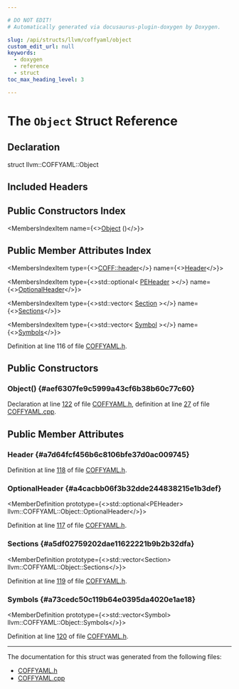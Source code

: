 ```yaml
---

# DO NOT EDIT!
# Automatically generated via docusaurus-plugin-doxygen by Doxygen.

slug: /api/structs/llvm/coffyaml/object
custom_edit_url: null
keywords:
  - doxygen
  - reference
  - struct
toc_max_heading_level: 3

---
```





# The `Object` Struct Reference

<DoxygenPage pluginConfig={pluginConfig}>



## Declaration

<CodeBlock>struct llvm::COFFYAML::Object</CodeBlock>

## Included Headers

<IncludesList>
<IncludesListItem
  filePath="llvm/ObjectYAML/COFFYAML.h"
  permalink="/docs/api/files/include/include/llvm/include/llvm/objectyaml/coffyaml-h"
  isLocal="true" />
</IncludesList>

## Public Constructors Index

<MembersIndex>

<MembersIndexItem
  name={<><a href="#aef6307fe9c5999a43cf6b38b60c77c60">Object</a> ()</>}>
</MembersIndexItem>

</MembersIndex>

## Public Member Attributes Index

<MembersIndex>

<MembersIndexItem
  type={<><a href="/docs/api/structs/llvm/coff/header">COFF::header</a></>}
  name={<><a href="#a7d64fcf456b6c8106bfe37d0ac009745">Header</a></>}>
</MembersIndexItem>

<MembersIndexItem
  type={<>std::optional&lt; <a href="/docs/api/structs/llvm/coffyaml/peheader">PEHeader</a> &gt;</>}
  name={<><a href="#a4cacbb06f3b32dde244838215e1b3def">OptionalHeader</a></>}>
</MembersIndexItem>

<MembersIndexItem
  type={<>std::vector&lt; <a href="/docs/api/structs/llvm/coffyaml/section">Section</a> &gt;</>}
  name={<><a href="#a5df02759202dae11622221b9b2b32dfa">Sections</a></>}>
</MembersIndexItem>

<MembersIndexItem
  type={<>std::vector&lt; <a href="/docs/api/structs/llvm/coffyaml/symbol">Symbol</a> &gt;</>}
  name={<><a href="#a73cedc50c119b64e0395da4020e1ae18">Symbols</a></>}>
</MembersIndexItem>

</MembersIndex>


Definition at line 116 of file <a href="/docs/api/files/include/include/llvm/include/llvm/objectyaml/coffyaml-h">COFFYAML.h</a>.

<SectionDefinition>

## Public Constructors

### Object() {#aef6307fe9c5999a43cf6b38b60c77c60}

<MemberDefinition
  prototype="llvm::COFFYAML::Object::Object ()">

Declaration at line <a href="/docs/api/files/include/include/llvm/include/llvm/objectyaml/coffyaml-h/#l00122">122</a> of file <a href="/docs/api/files/include/include/llvm/include/llvm/objectyaml/coffyaml-h">COFFYAML.h</a>, definition at line <a href="/docs/api/files/lib/lib/objectyaml/coffyaml-cpp/#l00027">27</a> of file <a href="/docs/api/files/lib/lib/objectyaml/coffyaml-cpp">COFFYAML.cpp</a>.
</MemberDefinition>

</SectionDefinition>

<SectionDefinition>

## Public Member Attributes

### Header {#a7d64fcf456b6c8106bfe37d0ac009745}

<MemberDefinition
  prototype="COFF::header llvm::COFFYAML::Object::Header">

Definition at line <a href="/docs/api/files/include/include/llvm/include/llvm/objectyaml/coffyaml-h/#l00118">118</a> of file <a href="/docs/api/files/include/include/llvm/include/llvm/objectyaml/coffyaml-h">COFFYAML.h</a>.
</MemberDefinition>

### OptionalHeader {#a4cacbb06f3b32dde244838215e1b3def}

<MemberDefinition
  prototype={<>std::optional&lt;PEHeader&gt; llvm::COFFYAML::Object::OptionalHeader</>}>

Definition at line <a href="/docs/api/files/include/include/llvm/include/llvm/objectyaml/coffyaml-h/#l00117">117</a> of file <a href="/docs/api/files/include/include/llvm/include/llvm/objectyaml/coffyaml-h">COFFYAML.h</a>.
</MemberDefinition>

### Sections {#a5df02759202dae11622221b9b2b32dfa}

<MemberDefinition
  prototype={<>std::vector&lt;Section&gt; llvm::COFFYAML::Object::Sections</>}>

Definition at line <a href="/docs/api/files/include/include/llvm/include/llvm/objectyaml/coffyaml-h/#l00119">119</a> of file <a href="/docs/api/files/include/include/llvm/include/llvm/objectyaml/coffyaml-h">COFFYAML.h</a>.
</MemberDefinition>

### Symbols {#a73cedc50c119b64e0395da4020e1ae18}

<MemberDefinition
  prototype={<>std::vector&lt;Symbol&gt; llvm::COFFYAML::Object::Symbols</>}>

Definition at line <a href="/docs/api/files/include/include/llvm/include/llvm/objectyaml/coffyaml-h/#l00120">120</a> of file <a href="/docs/api/files/include/include/llvm/include/llvm/objectyaml/coffyaml-h">COFFYAML.h</a>.
</MemberDefinition>

</SectionDefinition>

<hr/>

The documentation for this struct was generated from the following files:

<ul>
<li><a href="/docs/api/files/include/include/llvm/include/llvm/objectyaml/coffyaml-h">COFFYAML.h</a></li>
<li><a href="/docs/api/files/lib/lib/objectyaml/coffyaml-cpp">COFFYAML.cpp</a></li>
</ul>

</DoxygenPage>

